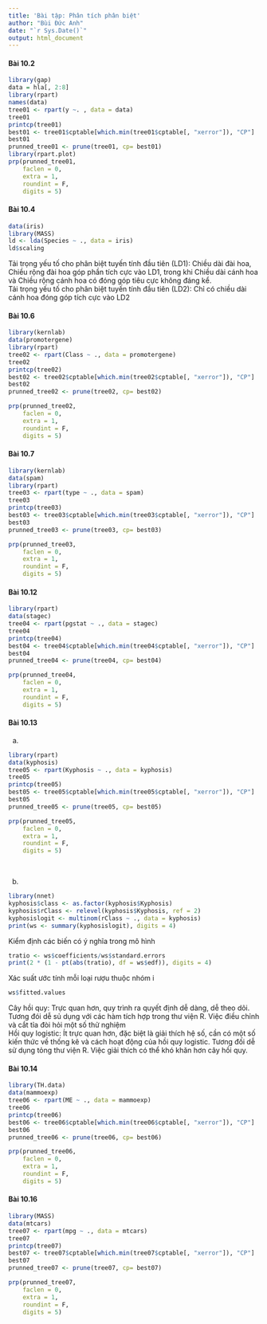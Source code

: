 ```yaml
---
title: 'Bài tập: Phân tích phân biệt'
author: "Bùi Đức Anh"
date: "`r Sys.Date()`"
output: html_document
---
```


#### **Bài 10.2**

```r
library(gap)
data = hla[, 2:8]
library(rpart)
names(data)
tree01 <- rpart(y ~. , data = data)
tree01
printcp(tree01)
best01 <- tree01$cptable[which.min(tree01$cptable[, "xerror"]), "CP"]
best01
prunned_tree01 <- prune(tree01, cp= best01)
library(rpart.plot)
prp(prunned_tree01,
    faclen = 0, 
    extra = 1, 
    roundint = F,  
    digits = 5) 
```

#### **Bài 10.4**

```r
data(iris)
library(MASS)
ld <- lda(Species ~ ., data = iris)
ld$scaling
```
Tải trọng yếu tố cho phân biệt tuyến tính đầu tiên (LD1): Chiều dài đài hoa, Chiều rộng đài hoa góp phần tích cực vào LD1, trong khi Chiều dài cánh hoa và Chiều rộng cánh hoa có đóng góp tiêu cực không đáng kể.\
Tải trọng yếu tố cho phân biệt tuyến tính đầu tiên (LD2): Chỉ có chiều dài cánh hoa đóng góp tích cực vào LD2

#### **Bài 10.6**
```r
library(kernlab)
data(promotergene)
library(rpart)
tree02 <- rpart(Class ~ ., data = promotergene)
tree02
printcp(tree02)
best02 <- tree02$cptable[which.min(tree02$cptable[, "xerror"]), "CP"]
best02
prunned_tree02 <- prune(tree02, cp= best02)

prp(prunned_tree02,
    faclen = 0, 
    extra = 1, 
    roundint = F,  
    digits = 5) 
```


#### **Bài 10.7**

```r
library(kernlab)
data(spam)
library(rpart)
tree03 <- rpart(type ~ ., data = spam)
tree03
printcp(tree03)
best03 <- tree03$cptable[which.min(tree03$cptable[, "xerror"]), "CP"]
best03
prunned_tree03 <- prune(tree03, cp= best03)

prp(prunned_tree03,
    faclen = 0,
    extra = 1, 
    roundint = F, 
    digits = 5)
```

#### **Bài 10.12**
```r
library(rpart)
data(stagec)
tree04 <- rpart(pgstat ~ ., data = stagec)
tree04
printcp(tree04)
best04 <- tree04$cptable[which.min(tree04$cptable[, "xerror"]), "CP"]
best04
prunned_tree04 <- prune(tree04, cp= best04)

prp(prunned_tree04,
    faclen = 0,
    extra = 1, 
    roundint = F,  
    digits = 5)
```


#### **Bài 10.13**
a.
```r
library(rpart)
data(kyphosis)
tree05 <- rpart(Kyphosis ~ ., data = kyphosis)
tree05
printcp(tree05)
best05 <- tree05$cptable[which.min(tree05$cptable[, "xerror"]), "CP"]
best05
prunned_tree05 <- prune(tree05, cp= best05)

prp(prunned_tree05,
    faclen = 0,
    extra = 1, 
    roundint = F,  
    digits = 5)
```
\

b.

```r
library(nnet)
kyphosis$class <- as.factor(kyphosis$Kyphosis)
kyphosis$rClass <- relevel(kyphosis$Kyphosis, ref = 2)
kyphosislogit <- multinom(rClass ~ ., data = kyphosis)
print(ws <- summary(kyphosislogit), digits = 4)

```
Kiểm định các biến có ý nghĩa trong mô hình
```r
tratio <- ws$coefficients/ws$standard.errors
print(2 * (1 - pt(abs(tratio), df = ws$edf)), digits = 4)
```

Xác suất ước tính mỗi loại rượu thuộc nhóm i
```r
ws$fitted.values
```

Cây hồi quy: Trực quan hơn, quy trình ra quyết định dễ dàng, dễ theo dõi. Tương đói dễ sủ dụng với các hàm tích hợp trong thư viện R. Việc điều chỉnh và cắt tỉa đòi hỏi một số thử nghiệm\
Hồi quy logistic: Ít trực quan hơn, đặc biệt là giải thích hệ số, cần có một số kiến thức về thống kê và cách hoạt động của hồi quy logistic. Tương đối dễ sử dụng tỏng thư viện R. Việc giải thích có thể khó khăn hơn cây hồi quy.


#### **Bài 10.14**
```r
library(TH.data)
data(mammoexp)
tree06 <- rpart(ME ~ ., data = mammoexp)
tree06
printcp(tree06)
best06 <- tree06$cptable[which.min(tree06$cptable[, "xerror"]), "CP"]
best06
prunned_tree06 <- prune(tree06, cp= best06)

prp(prunned_tree06,
    faclen = 0, 
    extra = 1, 
    roundint = F, 
    digits = 5)
```

#### **Bài 10.16**

```r
library(MASS)
data(mtcars)
tree07 <- rpart(mpg ~ ., data = mtcars)
tree07
printcp(tree07)
best07 <- tree07$cptable[which.min(tree07$cptable[, "xerror"]), "CP"]
best07
prunned_tree07 <- prune(tree07, cp= best07)

prp(prunned_tree07,
    faclen = 0, 
    extra = 1,
    roundint = F,  
    digits = 5)
```